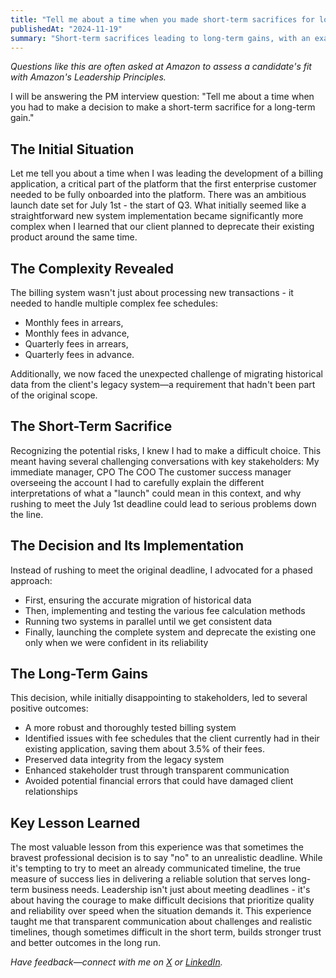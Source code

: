 ```yaml
---
title: "Tell me about a time when you made short-term sacrifices for long-term gains."
publishedAt: "2024-11-19"
summary: "Short-term sacrifices leading to long-term gains, with an example from the tech industry."
---
```


_Questions like this are often asked at Amazon to assess a candidate's fit with Amazon's Leadership Principles._

I will be answering the PM interview question: "Tell me about a time when you had to make a decision to make a short-term sacrifice for a long-term gain."

## The Initial Situation

Let me tell you about a time when I was leading the development of a billing application, a critical part of the platform that the first enterprise customer needed to be fully onboarded into the platform. There was an ambitious launch date set for July 1st - the start of Q3. What initially seemed like a straightforward new system implementation became significantly more complex when I learned that our client planned to deprecate their existing product around the same time.

## The Complexity Revealed

The billing system wasn't just about processing new transactions - it needed to handle multiple complex fee schedules:

- Monthly fees in arrears,
- Monthly fees in advance,
- Quarterly fees in arrears,
- Quarterly fees in advance.

Additionally, we now faced the unexpected challenge of migrating historical data from the client's legacy system—a requirement that hadn't been part of the original scope.

## The Short-Term Sacrifice

Recognizing the potential risks, I knew I had to make a difficult choice. This meant having several challenging conversations with key stakeholders:
My immediate manager, CPO
The COO
The customer success manager overseeing the account
I had to carefully explain the different interpretations of what a "launch" could mean in this context, and why rushing to meet the July 1st deadline could lead to serious problems down the line.

## The Decision and Its Implementation

Instead of rushing to meet the original deadline, I advocated for a phased approach:

- First, ensuring the accurate migration of historical data
- Then, implementing and testing the various fee calculation methods
- Running two systems in parallel until we get consistent data
- Finally, launching the complete system and deprecate the existing one only when we were confident in its reliability

## The Long-Term Gains

This decision, while initially disappointing to stakeholders, led to several positive outcomes:

- A more robust and thoroughly tested billing system
- Identified issues with fee schedules that the client currently had in their existing application, saving them about 3.5% of their fees.
- Preserved data integrity from the legacy system
- Enhanced stakeholder trust through transparent communication
- Avoided potential financial errors that could have damaged client relationships

## Key Lesson Learned

The most valuable lesson from this experience was that sometimes the bravest professional decision is to say "no" to an unrealistic deadline. While it's tempting to try to meet an already communicated timeline, the true measure of success lies in delivering a reliable solution that serves long-term business needs.
Leadership isn't just about meeting deadlines - it's about having the courage to make difficult decisions that prioritize quality and reliability over speed when the situation demands it. This experience taught me that transparent communication about challenges and realistic timelines, though sometimes difficult in the short term, builds stronger trust and better outcomes in the long run.

_Have feedback—connect with me on [X](https://x.com/bushuyeu) or [LinkedIn](https://www.linkedin.com/in/bushuyeu/)._

